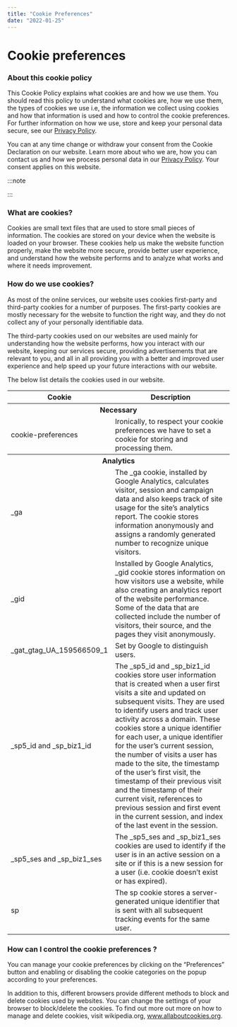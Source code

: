 ```yaml
---
title: "Cookie Preferences"
date: "2022-01-25"
---
```



# Cookie preferences

### About this cookie policy

This Cookie Policy explains what cookies are and how we use them. You should read this policy to understand what cookies are, how we use them, the types of cookies we use i.e, the information we collect using cookies and how that information is used and how to control the cookie preferences. For further information on how we use, store and keep your personal data secure, see our [Privacy Policy](https://snowplowanalytics.com/privacy-policy/).

You can at any time change or withdraw your consent from the Cookie Declaration on our website. Learn more about who we are, how you can contact us and how we process personal data in our [Privacy Policy](https://snowplowanalytics.com/privacy-policy/). Your consent applies on this website.

:::note

<ManageCookiePreferences />

:::

### What are cookies?

Cookies are small text files that are used to store small pieces of information. The cookies are stored on your device when the website is loaded on your browser. These cookies help us make the website function properly, make the website more secure, provide better user experience, and understand how the website performs and to analyze what works and where it needs improvement.

### How do we use cookies?

As most of the online services, our website uses cookies first-party and third-party cookies for a number of purposes. The first-party cookies are mostly necessary for the website to function the right way, and they do not collect any of your personally identifiable data.

The third-party cookies used on our websites are used mainly for understanding how the website performs, how you interact with our website, keeping our services secure, providing advertisements that are relevant to you, and all in all providing you with a better and improved user experience and help speed up your future interactions with our website.

The below list details the cookies used in our website.
<table>
  <thead>
    <tr>
      <th scope="col">Cookie</th>
      <th scope="col">Description</th>
    </tr>
  </thead>
  <tbody>
    <tr>
      <th colSpan="2">Necessary</th>
    </tr>
    <tr>
      <td>cookie-preferences</td>
      <td>Ironically, to respect your cookie preferences we have to set a cookie for storing and processing them.</td>
    </tr>
    <tr>
      <th colSpan="2">Analytics</th>
    </tr>
    <tr>
      <td>_ga</td>
      <td>The _ga cookie, installed by Google Analytics, calculates visitor, session and campaign data and also keeps track of site usage for the site’s analytics report. The cookie stores information anonymously and assigns a randomly generated number to recognize unique visitors.</td>
    </tr>
    <tr>
      <td>_gid</td>
      <td>Installed by Google Analytics, _gid cookie stores information on how visitors use a website, while also creating an analytics report of the website performance. Some of the data that are collected include the number of visitors, their source, and the pages they visit anonymously.</td>
    </tr>
    <tr>
      <td>_gat_gtag_UA_159566509_1</td>
      <td>Set by Google to distinguish users.</td>
    </tr>
    <tr>
      <td>_sp5_id and _sp_biz1_id</td>
      <td>The _sp5_id and _sp_biz1_id cookies store user information that is created when a user first visits a site and updated on subsequent visits. They are used to identify users and track user activity across a domain. These cookies store a unique identifier for each user, a unique identifier for the user’s current session, the number of visits a user has made to the site, the timestamp of the user’s first visit, the timestamp of their previous visit and the timestamp of their current visit, references to previous session and first event in the current session, and index of the last event in the session.</td>
    </tr>
    <tr>
      <td>_sp5_ses and _sp_biz1_ses</td>
      <td>The _sp5_ses and _sp_biz1_ses cookies are used to identify if the user is in an active session on a site or if this is a new session for a user (i.e. cookie doesn’t exist or has expired).</td>
    </tr>
    <tr>
      <td>sp</td>
      <td>The sp cookie stores a server-generated unique identifier that is sent with all subsequent tracking events for the same user.</td>
    </tr>
  </tbody>
</table>

### How can I control the cookie preferences ?

You can manage your cookie preferences by clicking on the “Preferences” button and enabling or disabling the cookie categories on the popup according to your preferences.

In addition to this, different browsers provide different methods to block and delete cookies used by websites. You can change the settings of your browser to block/delete the cookies. To find out more out more on how to manage and delete cookies, visit wikipedia.org, www.allaboutcookies.org.

